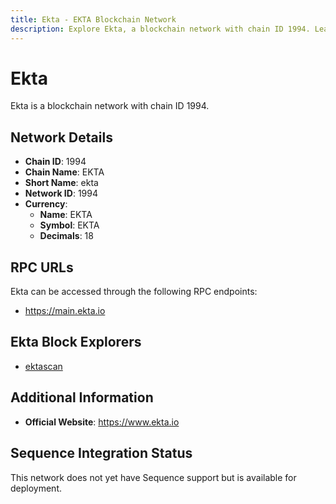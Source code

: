 ```yaml
--- 
title: Ekta - EKTA Blockchain Network
description: Explore Ekta, a blockchain network with chain ID 1994. Learn about its native currency, EKTA, and how to interact with the network.
---
```


# Ekta

Ekta is a blockchain network with chain ID 1994.

## Network Details

- **Chain ID**: 1994
- **Chain Name**: EKTA
- **Short Name**: ekta
- **Network ID**: 1994
- **Currency**: 
  - **Name**: EKTA
  - **Symbol**: EKTA
  - **Decimals**: 18

## RPC URLs

Ekta can be accessed through the following RPC endpoints:

- https://main.ekta.io

## Ekta Block Explorers

- [ektascan](https://ektascan.io)

## Additional Information

- **Official Website**: https://www.ekta.io

## Sequence Integration Status

This network does not yet have Sequence support but is available for deployment.
